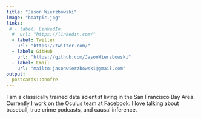 ```yaml
---
title: "Jason Wierzbowski"
image: "boatpic.jpg"
links:
 # - label: LinkedIn
  #  url: "https://linkedin.com/"
  - label: Twitter
    url: "https://twitter.com/"
  - label: GitHub
    url: "https://github.com/JasonWierzbowski"
  - label: Email
    url: "mailto:jasonwierzbowski@gmail.com"
output:
  postcards::onofre
---
```

 
I am a classically trained data scientist living in the San Francisco Bay Area. 
Currently I work on the Oculus team at Facebook. I love talking about baseball, 
true crime podcasts, and causal inference.

